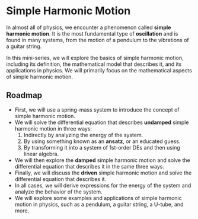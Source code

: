 # Simple Harmonic Motion

In almost all of physics, we encounter a phenomenon called **simple harmonic motion**.
It is the most fundamental type of **oscillation** and is found in many systems, from the motion of a pendulum to the vibrations of a guitar string.

In this mini-series, we will explore the basics of simple harmonic motion, including its definition, the mathematical model that describes it, and its applications in physics.
We will primarily focus on the mathematical aspects of simple harmonic motion.

## Roadmap

- First, we will use a spring-mass system to introduce the concept of simple harmonic motion.
- We will solve the differential equation that describes **undamped** simple harmonic motion in three ways:
    1. Indirectly by analyzing the energy of the system.
    2. By using something known as an **ansatz**, or an educated guess.
    3. By transforming it into a system of 1st-order DEs and then using linear algebra.
- We will then explore the **damped** simple harmonic motion and solve the differential equation that describes it in the same three ways.
- Finally, we will discuss the **driven** simple harmonic motion and solve the differential equation that describes it.
- In all cases, we will derive expressions for the energy of the system and analyze the behavior of the system.
- We will explore some examples and applications of simple harmonic motion in physics, such as a pendulum, a guitar string, a U-tube, and more.
